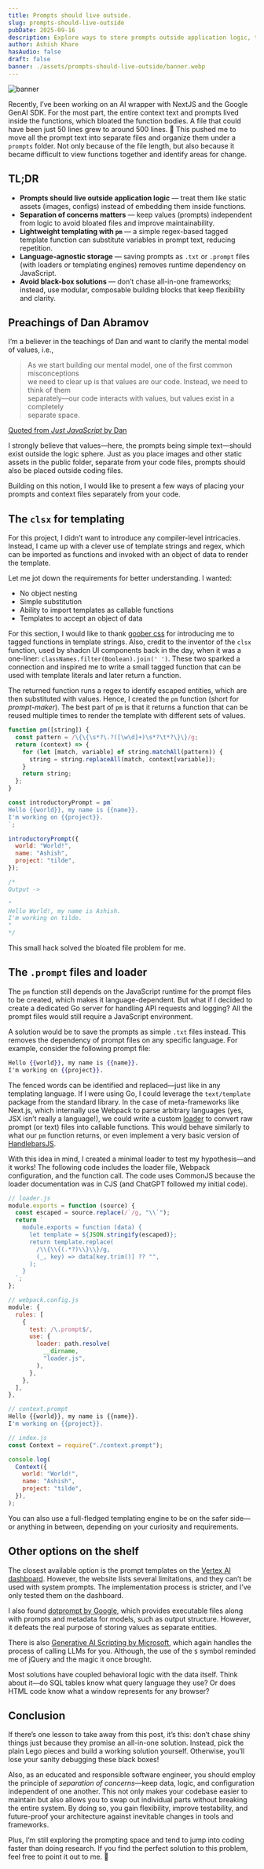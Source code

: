 ```yaml
---
title: Prompts should live outside.
slug: prompts-should-live-outside
pubDate: 2025-09-16
description: Explore ways to store prompts outside application logic, treating them as separate, interpolable data entities.
author: Ashish Khare
hasAudio: false
draft: false
banner: ./assets/prompts-should-live-outside/banner.webp
---
```


![banner](./assets/prompts-should-live-outside/banner.webp)

Recently, I’ve been working on an AI wrapper with NextJS and the Google GenAI SDK. For the most part, the entire context text and prompts lived inside the functions, which bloated the function bodies. A file that could have been just 50 lines grew to around 500 lines. 🤯 This pushed me to move all the prompt text into separate files and organize them under a `prompts` folder. Not only because of the file length, but also because it became difficult to view functions together and identify areas for change.

## TL;DR

* **Prompts should live outside application logic** — treat them like static assets (images, configs) instead of embedding them inside functions.
* **Separation of concerns matters** — keep values (prompts) independent from logic to avoid bloated files and improve maintainability.
* **Lightweight templating with `pm`** — a simple regex-based tagged template function can substitute variables in prompt text, reducing repetition.
* **Language-agnostic storage** — saving prompts as `.txt` or `.prompt` files (with loaders or templating engines) removes runtime dependency on JavaScript.
* **Avoid black-box solutions** — don’t chase all-in-one frameworks; instead, use modular, composable building blocks that keep flexibility and clarity.

## Preachings of Dan Abramov

I’m a believer in the teachings of Dan and want to clarify the mental model of values, i.e.,

> As we start building our mental model, one of the first common misconceptions  
> we need to clear up is that values are our code. Instead, we need to think of them  
> separately—our code interacts with values, but values exist in a completely  
> separate space.

[Quoted from *Just JavaScript* by Dan](https://justjavascript.com/)

I strongly believe that values—here, the prompts being simple text—should exist outside the logic sphere. Just as you place images and other static assets in the public folder, separate from your code files, prompts should also be placed outside coding files.

Building on this notion, I would like to present a few ways of placing your prompts and context files separately from your code.

## The `clsx` for templating

For this project, I didn’t want to introduce any compiler-level intricacies. Instead, I came up with a clever use of template strings and regex, which can be imported as functions and invoked with an object of data to render the template.

Let me jot down the requirements for better understanding. I wanted:

* No object nesting  
* Simple substitution  
* Ability to import templates as callable functions  
* Templates to accept an object of data  

For this section, I would like to thank [goober css](https://goober.rocks/) for introducing me to tagged functions in template strings. Also, credit to the inventor of the `clsx` function, used by shadcn UI components back in the day, when it was a one-liner: `classNames.filter(Boolean).join(' ')`. These two sparked a connection and inspired me to write a small tagged function that can be used with template literals and later return a function.

The returned function runs a regex to identify escaped entities, which are then substituted with values. Hence, I created the `pm` function (short for *prompt-maker*). The best part of `pm` is that it returns a function that can be reused multiple times to render the template with different sets of values.

```js
function pm([string]) {
  const pattern = /\{\{\s*?\.?([\w\d]+)\s*?\t*?\}\}/g;
  return (context) => {
    for (let [match, variable] of string.matchAll(pattern)) {
      string = string.replaceAll(match, context[variable]);
    }
    return string;
  };
}

const introductoryPrompt = pm`
Hello {{world}}, my name is {{name}}.
I'm working on {{project}}.
`;

introductoryPrompt({ 
  world: "World!", 
  name: "Ashish", 
  project: "tilde",
});

/*
Output ->

"
Hello World!, my name is Ashish.
I'm working on tilde.
"
*/
````

This small hack solved the bloated file problem for me.

## The `.prompt` files and loader

The `pm` function still depends on the JavaScript runtime for the prompt files to be created, which makes it language-dependent. But what if I decided to create a dedicated Go server for handling API requests and logging? All the prompt files would still require a JavaScript environment.

A solution would be to save the prompts as simple `.txt` files instead. This removes the dependency of prompt files on any specific language. For example, consider the following prompt file:

```hbs
Hello {{world}}, my name is {{name}}.
I'm working on {{project}}.
```

The fenced words can be identified and replaced—just like in any templating language. If I were using Go, I could leverage the `text/template` package from the standard library. In the case of meta-frameworks like Next.js, which internally use Webpack to parse arbitrary languages (yes, JSX isn’t really a language!), we could write a custom [loader](https://webpack.js.org/loaders/) to convert raw prompt (or text) files into callable functions. This would behave similarly to what our `pm` function returns, or even implement a very basic version of [HandlebarsJS](https://handlebarsjs.com/).

With this idea in mind, I created a minimal loader to test my hypothesis—and it works! The following code includes the loader file, Webpack configuration, and the function call. The code uses CommonJS because the loader documentation was in CJS (and ChatGPT followed my initial code).

```js
// loader.js
module.exports = function (source) {
  const escaped = source.replace(/`/g, "\\`");
  return `
    module.exports = function (data) {
      let template = ${JSON.stringify(escaped)};
      return template.replace(
        /\\{\\{(.*?)\\}\\}/g, 
        (_, key) => data[key.trim()] ?? "",
      );
    }
  `;
};

// webpack.config.js
module: {
  rules: [
    {
      test: /\.prompt$/,
      use: {
        loader: path.resolve(
          __dirname, 
          "loader.js",
        ),
      },
    },
  ],
},

// context.prompt
Hello {{world}}, my name is {{name}}.
I'm working on {{project}}.

// index.js
const Context = require("./context.prompt");

console.log(
  Context({ 
    world: "World!", 
    name: "Ashish", 
    project: "tilde",
  }),
);
```

You can also use a full-fledged templating engine to be on the safer side—or anything in between, depending on your curiosity and requirements.

## Other options on the shelf

The closest available option is the prompt templates on the [Vertex AI dashboard](https://cloud.google.com/vertex-ai/generative-ai/docs/learn/prompts/prompt-templates). However, the website lists several limitations, and they can’t be used with system prompts. The implementation process is stricter, and I’ve only tested them on the dashboard.

I also found [dotprompt by Google](https://github.com/google/dotprompt), which provides executable files along with prompts and metadata for models, such as output structure. However, it defeats the real purpose of storing values as separate entities.

There is also [Generative AI Scripting by Microsoft](https://microsoft.github.io/genaiscript/), which again handles the process of calling LLMs for you. Although, the use of the `$` symbol reminded me of jQuery and the magic it once brought.

Most solutions have coupled behavioral logic with the data itself. Think about it—do SQL tables know what query language they use? Or does HTML code know what a window represents for any browser?

## Conclusion

If there’s one lesson to take away from this post, it’s this: don’t chase shiny things just because they promise an all-in-one solution. Instead, pick the plain Lego pieces and build a working solution yourself. Otherwise, you’ll lose your sanity debugging these black boxes!

Also, as an educated and responsible software engineer, you should employ the principle of *separation of concerns*—keep data, logic, and configuration independent of one another. This not only makes your codebase easier to maintain but also allows you to swap out individual parts without breaking the entire system. By doing so, you gain flexibility, improve testability, and future-proof your architecture against inevitable changes in tools and frameworks.

Plus, I’m still exploring the prompting space and tend to jump into coding faster than doing research. If you find the perfect solution to this problem, feel free to point it out to me. 🙇